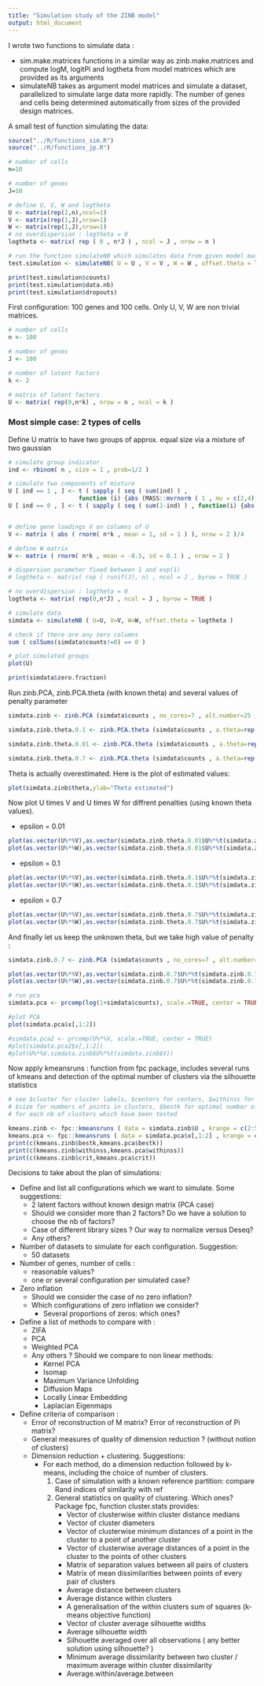 ```yaml
---
title: "Simulation study of the ZINB model"
output: html_document
---
```


I wrote two functions to simulate data : 

* sim.make.matrices functions in a similar way as zinb.make.matrices and compute logM, logitPi and logtheta from model matrices which are provided as its arguments
* simulateNB takes as argument model matrices and simulate a dataset, parallelized to simulate large data more rapidly. The number of genes and cells being determined automatically from sizes of the provided design matrices.

A small test of function simulating the data:

```r
source("../R/functions_sim.R")
source("../R/functions_jp.R")

# number of cells
n=10

# number of genes
J=10

# define U, V, W and logtheta
U <- matrix(rep(2,n),ncol=1)
V <- matrix(rep(1,J),nrow=1)
W <- matrix(rep(1,J),nrow=1)
# no overdispersion : logtheta = 0
logtheta <- matrix( rep ( 0 , n*J ) , ncol = J , nrow = n )

# run the function simulateNB which simulates data from given model matrices
test.simulation <- simulateNB( U = U , V = V , W = W , offset.theta = logtheta )

print(test.simulation$counts)
print(test.simulation$data.nb)
print(test.simulation$dropouts)
```

First configuration: 100 genes and 100 cells. Only U, V, W are non trivial matrices.

```r
# number of cells
n <- 100

# number of genes
J <- 100

# number of latent factors
k <- 2

# matrix of latent factors
U <- matrix( rep(0,n*k) , nrow = n , ncol = k )
```

### Most simple case: 2 types of cells
Define U matrix to have two groups of approx. equal size via a mixture of two gaussian

```r

# simulate group indicator
ind <- rbinom( n , size = 1 , prob=1/2 )

# simulate two components of mixture
U [ ind == 1 , ] <- t ( sapply ( seq ( sum(ind) ) , 
                    function (i) {abs (MASS::mvrnorm ( 1 , mu = c(2,4), Sigma = matrix ( c(1,0,0,1) , nrow=2 ) ) )} ))
U [ ind == 0 , ] <- t ( sapply ( seq ( sum(1-ind) ) , function(i) {abs (MASS::mvrnorm ( 1 , mu = c(6,8), Sigma = matrix ( c(1,0,0,1) , nrow=2 ) ) )} ) )


# define gene loadings V on columns of U
V <- matrix ( abs ( rnorm( n*k , mean = 1, sd = 1 ) ), nrow = 2 )/4

# define W matrix
W <- matrix ( rnorm( n*k , mean = -0.5, sd = 0.1 ) , nrow = 2 )

# dispersion parameter fixed between 1 and exp(1)
# logtheta <- matrix( rep ( runif(J), n) , ncol = J , byrow = TRUE )

# no overdispersion : logtheta = 0
logtheta <- matrix( rep(0,n*J) , ncol = J , byrow = TRUE )

# simulate data
simdata <- simulateNB ( U=U, V=V, W=W, offset.theta = logtheta )

# check if there are any zero columns
sum ( colSums(simdata$counts!=0) == 0 )

# plot simulated groups
plot(U)

print(simdata$zero.fraction)
```

Run zinb.PCA, zinb.PCA.theta (with known theta) and several values of penalty parameter
```r
simdata.zinb <- zinb.PCA (simdata$counts , no_cores=7 , alt.number=25 , verbose=FALSE)

simdata.zinb.theta.0.1 <- zinb.PCA.theta (simdata$counts , a.theta=rep(0,J), no_cores=7 , alt.number=25 , verbose=FALSE,epsilon=0.1)

simdata.zinb.theta.0.01 <- zinb.PCA.theta (simdata$counts , a.theta=rep(0,J), no_cores=7 , alt.number=25 , verbose=FALSE,epsilon=0.01)

simdata.zinb.theta.0.7 <- zinb.PCA.theta (simdata$counts , a.theta=rep(0,J), no_cores=7 , alt.number=25 , verbose=FALSE,epsilon=0.7)
```
Theta is actually overestimated. Here is the plot of estimated values:

```r
plot(simdata.zinb$theta,ylab="Theta estimated")
```

Now plot U times V and U times W for diffrent penalties (using known theta values).

* epsilon = 0.01

```r
plot(as.vector(U%*%V),as.vector(simdata.zinb.theta.0.01$U%*%t(simdata.zinb.theta.0.01$V)),ylab="UV estimated, penalty = 0.01")
plot(as.vector(U%*%W),as.vector(simdata.zinb.theta.0.01$U%*%t(simdata.zinb.theta.0.01$W)),ylab="UW estimated, penalty = 0.01")
```

* epsilon = 0.1

```r
plot(as.vector(U%*%V),as.vector(simdata.zinb.theta.0.1$U%*%t(simdata.zinb.theta.0.1$V)),ylab="UV estimated, penalty = 0.1")
plot(as.vector(U%*%W),as.vector(simdata.zinb.theta.0.1$U%*%t(simdata.zinb.theta.0.1$W)),ylab="UW estimated, penalty = 0.1")
```

* epsilon = 0.7

```r
plot(as.vector(U%*%V),as.vector(simdata.zinb.theta.0.7$U%*%t(simdata.zinb.theta.0.7$V)),ylab="UV estimated, penalty = 0.7")
plot(as.vector(U%*%W),as.vector(simdata.zinb.theta.0.7$U%*%t(simdata.zinb.theta.0.7$W)),ylab="UW estimated, penalty = 0.7")
```

And finally let us keep the unknown theta, but we take high value of penalty :

```r
simdata.zinb.0.7 <- zinb.PCA (simdata$counts , no_cores=7 , alt.number=25 , verbose=FALSE,epsilon=0.7)
```

```r
plot(as.vector(U%*%V),as.vector(simdata.zinb.0.7$U%*%t(simdata.zinb.0.7$V)),ylab="UV estimated, penalty = 0.7")
plot(as.vector(U%*%W),as.vector(simdata.zinb.0.7$U%*%t(simdata.zinb.0.7$W)),ylab="UW estimated, penalty = 0.7")
```

```r
# run pca
simdata.pca <- prcomp(log(1+simdata$counts), scale.=TRUE, center = TRUE)

#plot PCA
plot(simdata.pca$x[,1:2])

#simdata.pca2 <- prcomp(U%*%V, scale.=TRUE, center = TRUE)
#plot(simdata.pca2$x[,1:2])
#plot(U%*%V,simdata.zinb$U%*%t(simdata.zinb$V))
```
Now apply kmeansruns : function from fpc package, includes several runs of kmeans and detection of the optimal number of clusters via the silhouette statistics

```r
# see $cluster for cluster labels, $centers for centers, $withinss for clusterwise within sum of squares,
# $size for numbers of points in clusters, $bestk for optimal number of clusters, $crit averaged silhouette 
# for each nb of clusters which have been tested 

kmeans.zinb <- fpc::kmeansruns ( data = simdata.zinb$U , krange = c(2:5) , criterion = "asw" )
kmeans.pca <- fpc::kmeansruns ( data = simdata.pca$x[,1:2] , krange = c(2:5) , criterion = "asw" )
print(c(kmeans.zinb$bestk,kmeans.pca$bestk))
print(c(kmeans.zinb$withinss,kmeans.pca$withinss))
print(c(kmeans.zinb$crit,kmeans.pca$crit))
```





Decisions to take about the plan of simulations:

* Define and list all configurations which we want to simulate. Some suggestions: 
    + 2 latent factors without known design matrix (PCA case)
    + Should we consider more than 2 factors? Do we have a solution to choose the nb of factors?
    + Case of different library sizes ? Our way to normalize versus Deseq?
    + Any others?

* Number of datasets to simulate for each configuration. Suggestion: 
    + 50 datasets

* Number of genes, number of cells : 
    + reasonable values? 
    + one or several configuration per simulated case?

* Zero inflation
    + Should we consider the case of no zero inflation?
    + Which configurations of zero inflation we consider?
        + Several proportions of zeros: which ones?
    
* Define a list of methods to compare with :
    + ZIFA
    + PCA
    + Weighted PCA
    + Any others ? Should we compare to non linear methods:
        + Kernel PCA
        + Isomap
        + Maximum Variance Unfolding
        + Diffusion Maps
        + Locally Linear Embedding
        + Laplacian Eigenmaps

* Define criteria of comparison :
    + Error of reconstruction of M matrix? Error of reconstruction of Pi matrix?
    + General measures of quality of dimension reduction ? (without notion of clusters)
    + Dimension reduction + clustering. Suggestions:
        + For each method, do a dimension reduction followed by k-means, including the choice of number of clusters.
            1. Case of simulation with a known reference partition: compare Rand indices of similarity with ref
            2. General statistics on quality of clustering. Which ones? Package fpc, function cluster.stats provides:
                + Vector of clusterwise within cluster distance medians
                + Vector of cluster diameters
                + Vector of clusterwise minimum distances of a point in the cluster to a point of another cluster
                + Vector of clusterwise average distances of a point in the cluster to the points of other clusters
                + Matrix of separation values between all pairs of clusters
                + Matrix of mean dissimilarities between points of every pair of clusters
                + Average distance between clusters
                + Average distance within clusters
                + A generalisation of the within clusters sum of squares (k-means objective function)
                + Vector of cluster average silhouette widths
                + Average silhouette width
                + Silhouette averaged over all observations ( any better solution using silhouette? )
                + Minimum average dissimilarity between two cluster / maximum average within cluster dissimilarity
                + Average.within/average.between
                


